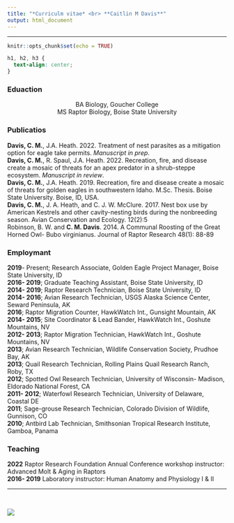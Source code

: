 ```yaml
---
title: "*Curriculm vitae* <br> **Caitlin M Davis**"
output: html_document
---
```

___


```r
knitr::opts_chunk$set(echo = TRUE)
```

```css
h1, h2, h3 {
  text-align: center;
}
```

### Eduaction

<center> BA Biology, Goucher College  <br> 
MS Raptor Biology, Boise State University </center>


### Publicatios

**Davis, C. M.**, J.A. Heath. 2022. Treatment of nest parasites as a  mitigation option for eagle take permits. *Manuscript in prep*. 
<br>
**Davis, C. M.**, R. Spaul, J.A. Heath. 2022. Recreation, fire, and disease create a mosaic of threats for an apex predator in a shrub-steppe ecosystem. *Manuscript in review*. 
<br>
**Davis, C. M.**, J.A. Heath. 2019. Recreation, fire and disease create a mosaic of threats for golden eagles in southwestern Idaho. M.Sc. Thesis. Boise State University. Boise, ID, USA.
<br>
**Davis, C. M.**, J. A. Heath, and C. J. W. McClure. 2017. Nest box use by American Kestrels and other cavity-nesting birds during the nonbreeding season. Avian Conservation and Ecology. 12(2):5 
<br>
Robinson, B. W. and **C. M. Davis**. 2014. A Communal Roosting of the Great Horned Owl- Bubo virginianus. Journal of Raptor Research 48(1): 88-89 


### Employmant
**2019**- Present; Research Associate, Golden Eagle Project Manager, Boise State University, ID <br> 
**2016- 2019**; Graduate Teaching Assistant, Boise State University, ID <br> 
**2014- 2019**; Raptor Research Technician, Boise State University, ID <br> 
**2014- 2016**; Avian Research Technician, USGS Alaska Science Center, Seward Peninsula, AK  <br> 
**2016**; Raptor Migration Counter, HawkWatch Int., Gunsight Mountain, AK  <br> **2014- 2015**; Site Coordinator & Lead Bander, HawkWatch Int., Goshute Mountains, NV  <br> 
**2012- 2013**; Raptor Migration Technician, HawkWatch Int., Goshute Mountains, NV  <br> 
**2013**; Avian Research Technician, Wildlife Conservation Society, Prudhoe Bay, AK <br> 
**2013**; Quail Research Technician, Rolling Plains Quail Research Ranch, Roby, TX  <br> 
**2012**; Spotted Owl Research Technician, University of Wisconsin- Madison, Eldorado National Forest, CA  <br> 
**2011- 2012**; Waterfowl Research Technician, University of Delaware, Coastal DE <br> 
**2011**; Sage-grouse Research Technician, Colorado Division of Wildlife, Gunnison, CO <br> 
**2010**; Antbird Lab Technician, Smithsonian Tropical Research Institute, Gamboa, Panama <br> 


### Teaching
**2022** Raptor Research Foundation Annual Conference workshop instructor: Advanced Molt & Aging in Raptors <br>
**2016- 2019** Laboratory instructor: Human Anatomy and Physiology I & II 

---

<br>

![](https://d25vtythmttl3o.cloudfront.net/uploads/sites/255/2019/04/BoiseState_16_17_171Caitlin-Davis.jpg)




